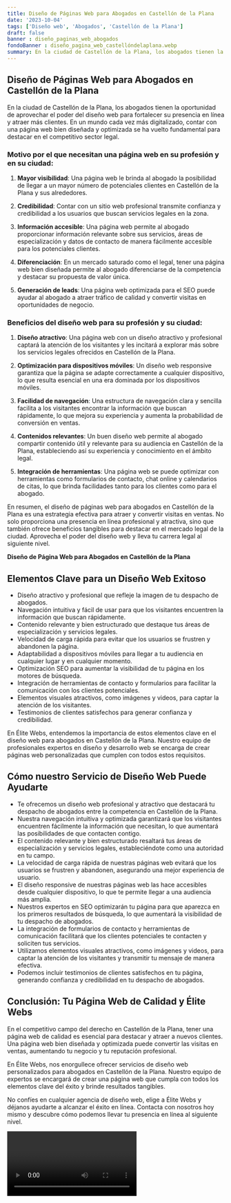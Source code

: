 ```yaml
---
title: Diseño de Páginas Web para Abogados en Castellón de la Plana
date: '2023-10-04'
tags: ['Diseño web', 'Abogados', 'Castellón de la Plana']
draft: false
banner : diseño_paginas_web_abogados
fondoBanner : diseño_pagina_web_castellóndelaplana.webp
summary: En la ciudad de Castellón de la Plana, los abogados tienen la oportunidad de aprovechar el poder del diseño web para fortalecer su presencia en línea y atraer más clientes. En un mundo cada vez más digitalizado, contar con una página web bien diseñada y optimizada se ha vuelto fundamental para destacar en el competitivo sector legal.
---
```


## Diseño de Páginas Web para Abogados en Castellón de la Plana

En la ciudad de Castellón de la Plana, los abogados tienen la oportunidad de aprovechar el poder del diseño web para fortalecer su presencia en línea y atraer más clientes. En un mundo cada vez más digitalizado, contar con una página web bien diseñada y optimizada se ha vuelto fundamental para destacar en el competitivo sector legal.

### Motivo por el que necesitan una página web en su profesión y en su ciudad:

1. **Mayor visibilidad**: Una página web le brinda al abogado la posibilidad de llegar a un mayor número de potenciales clientes en Castellón de la Plana y sus alrededores.

2. **Credibilidad**: Contar con un sitio web profesional transmite confianza y credibilidad a los usuarios que buscan servicios legales en la zona.

3. **Información accesible**: Una página web permite al abogado proporcionar información relevante sobre sus servicios, áreas de especialización y datos de contacto de manera fácilmente accesible para los potenciales clientes.

4. **Diferenciación**: En un mercado saturado como el legal, tener una página web bien diseñada permite al abogado diferenciarse de la competencia y destacar su propuesta de valor única.

5. **Generación de leads**: Una página web optimizada para el SEO puede ayudar al abogado a atraer tráfico de calidad y convertir visitas en oportunidades de negocio.

### Beneficios del diseño web para su profesión y su ciudad:

1. **Diseño atractivo**: Una página web con un diseño atractivo y profesional captará la atención de los visitantes y les incitará a explorar más sobre los servicios legales ofrecidos en Castellón de la Plana.

2. **Optimización para dispositivos móviles**: Un diseño web responsive garantiza que la página se adapte correctamente a cualquier dispositivo, lo que resulta esencial en una era dominada por los dispositivos móviles.

3. **Facilidad de navegación**: Una estructura de navegación clara y sencilla facilita a los visitantes encontrar la información que buscan rápidamente, lo que mejora su experiencia y aumenta la probabilidad de conversión en ventas.

4. **Contenidos relevantes**: Un buen diseño web permite al abogado compartir contenido útil y relevante para su audiencia en Castellón de la Plana, estableciendo así su experiencia y conocimiento en el ámbito legal.

5. **Integración de herramientas**: Una página web se puede optimizar con herramientas como formularios de contacto, chat online y calendarios de citas, lo que brinda facilidades tanto para los clientes como para el abogado.

En resumen, el diseño de páginas web para abogados en Castellón de la Plana es una estrategia efectiva para atraer y convertir visitas en ventas. No solo proporciona una presencia en línea profesional y atractiva, sino que también ofrece beneficios tangibles para destacar en el mercado legal de la ciudad. Aprovecha el poder del diseño web y lleva tu carrera legal al siguiente nivel.

<GifSeo />

<Cta />

**Diseño de Página Web para Abogados en Castellón de la Plana**

## Elementos Clave para un Diseño Web Exitoso

- Diseño atractivo y profesional que refleje la imagen de tu despacho de abogados.
- Navegación intuitiva y fácil de usar para que los visitantes encuentren la información que buscan rápidamente.
- Contenido relevante y bien estructurado que destaque tus áreas de especialización y servicios legales.
- Velocidad de carga rápida para evitar que los usuarios se frustren y abandonen la página.
- Adaptabilidad a dispositivos móviles para llegar a tu audiencia en cualquier lugar y en cualquier momento.
- Optimización SEO para aumentar la visibilidad de tu página en los motores de búsqueda.
- Integración de herramientas de contacto y formularios para facilitar la comunicación con los clientes potenciales.
- Elementos visuales atractivos, como imágenes y videos, para captar la atención de los visitantes.
- Testimonios de clientes satisfechos para generar confianza y credibilidad.

En Élite Webs, entendemos la importancia de estos elementos clave en el diseño web para abogados en Castellón de la Plana. Nuestro equipo de profesionales expertos en diseño y desarrollo web se encarga de crear páginas web personalizadas que cumplen con todos estos requisitos. 

## Cómo nuestro Servicio de Diseño Web Puede Ayudarte

- Te ofrecemos un diseño web profesional y atractivo que destacará tu despacho de abogados entre la competencia en Castellón de la Plana.
- Nuestra navegación intuitiva y optimizada garantizará que los visitantes encuentren fácilmente la información que necesitan, lo que aumentará las posibilidades de que contacten contigo.
- El contenido relevante y bien estructurado resaltará tus áreas de especialización y servicios legales, estableciéndote como una autoridad en tu campo.
- La velocidad de carga rápida de nuestras páginas web evitará que los usuarios se frustren y abandonen, asegurando una mejor experiencia de usuario.
- El diseño responsive de nuestras páginas web las hace accesibles desde cualquier dispositivo, lo que te permite llegar a una audiencia más amplia.
- Nuestros expertos en SEO optimizarán tu página para que aparezca en los primeros resultados de búsqueda, lo que aumentará la visibilidad de tu despacho de abogados.
- La integración de formularios de contacto y herramientas de comunicación facilitará que los clientes potenciales te contacten y soliciten tus servicios.
- Utilizamos elementos visuales atractivos, como imágenes y videos, para captar la atención de los visitantes y transmitir tu mensaje de manera efectiva.
- Podemos incluir testimonios de clientes satisfechos en tu página, generando confianza y credibilidad en tu despacho de abogados.

## Conclusión: Tu Página Web de Calidad y Élite Webs

En el competitivo campo del derecho en Castellón de la Plana, tener una página web de calidad es esencial para destacar y atraer a nuevos clientes. Una página web bien diseñada y optimizada puede convertir las visitas en ventas, aumentando tu negocio y tu reputación profesional. 

En Élite Webs, nos enorgullece ofrecer servicios de diseño web personalizados para abogados en Castellón de la Plana. Nuestro equipo de expertos se encargará de crear una página web que cumpla con todos los elementos clave del éxito y brinde resultados tangibles.

No confíes en cualquier agencia de diseño web, elige a Élite Webs y déjanos ayudarte a alcanzar el éxito en línea. Contacta con nosotros hoy mismo y descubre cómo podemos llevar tu presencia en línea al siguiente nivel.

<Video />

<CtaBot job='Abogados' city='Castellón de la Plana'/>

<Gmaps query='Castellón de la Plana+españa+maps' />